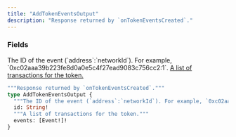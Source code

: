 ```yaml
---
title: "AddTokenEventsOutput"
description: "Response returned by `onTokenEventsCreated`."
---
```


### Fields

<ResponseField name="id" type="String!" required>
  The ID of the event (`address`:`networkId`). For example, `0xc02aaa39b223fe8d0a0e5c4f27ead9083c756cc2:1`.
</ResponseField>

<a href="/api-reference/types/event">
  <ResponseField name="events" type="[Event!]!" required>
    A list of transactions for the token.
  </ResponseField>
</a>


```graphql AddTokenEventsOutput
"""Response returned by `onTokenEventsCreated`."""
type AddTokenEventsOutput {
  """The ID of the event (`address`:`networkId`). For example, `0xc02aaa39b223fe8d0a0e5c4f27ead9083c756cc2:1`."""
  id: String!
  """A list of transactions for the token."""
  events: [Event!]!
}
```
